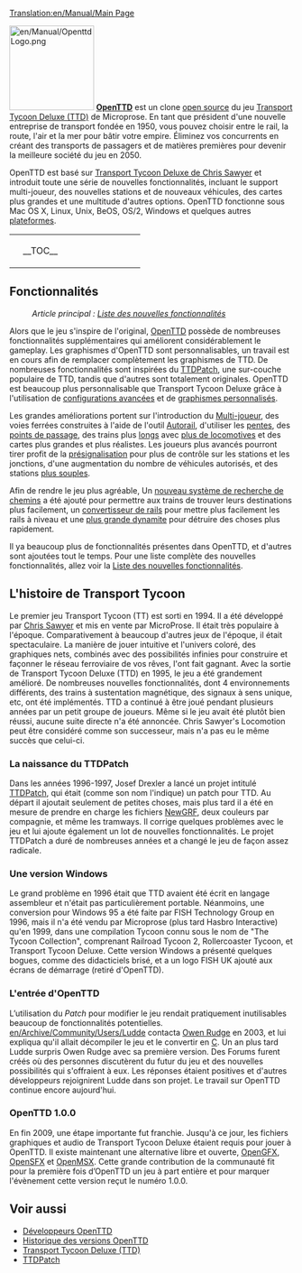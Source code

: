 [[Translation:en/Manual/Main Page]]
{{fr/Manual/Table des matières}}

[[File:en/Manual/OpenttdLogo.png|left|150px]] 
[http://www.openttd.org/ '''OpenTTD'''] est un clone [https://www.wikipedia.org/wiki/Open_Source open source] du jeu [https://www.wikipedia.org/wiki/Transport_Tycoon Transport Tycoon Deluxe (TTD)] de Microprose. En tant que président d'une nouvelle entreprise de transport fondée en 1950, vous pouvez choisir entre le rail, la route, l'air et la mer pour bâtir votre empire. Éliminez vos concurrents en créant des transports de passagers et de matières premières pour devenir la meilleure société du jeu en 2050.

OpenTTD est basé sur [http://www.chrissawyer.com/info.htm Transport Tycoon Deluxe de Chris Sawyer] et introduit toute une série de nouvelles fonctionnalités, incluant  le support multi-joueur, des nouvelles stations et de nouveaux véhicules, des cartes plus grandes et une multitude d'autres options. OpenTTD fonctionne sous Mac OS X, Linux, Unix, BeOS, OS/2, Windows et quelques autres [[fr/Archive/Compilation and Ports/Système d'exploitation|plateformes]].

{| align="center"
|colspan=2 style="background:none; border:0px"|
|width=200 style="background:none; border:0px"| __TOC__
|style="background:none; border:0px"| [[File:fr/Manual/Main menu new game.png|frame|center|Menu principal d'OpenTTD]]
|}

==Fonctionnalités==

:''Article principal : [[fr/Archive/Lists/Liste des nouvelles fonctionnalités|Liste des nouvelles fonctionnalités]]''

Alors que le jeu s'inspire de l'original, [http://www.openttd.org/ OpenTTD] possède de nombreuses fonctionnalités supplémentaires qui améliorent considérablement le gameplay. Les graphismes d'OpenTTD sont personnalisables, un travail est en cours afin de remplacer complètement les graphismes de TTD. De nombreuses fonctionnalités sont inspirées du [http://www.ttdpatch.net/ TTDPatch], une sur-couche populaire de TTD, tandis que d'autres sont totalement originales. OpenTTD est beaucoup plus personnalisable que Transport Tycoon Deluxe grâce à l'utilisation de [[fr/Archive/Manual/Settings/Options avancées|configurations avancées]] et de [[fr/Manual/NewGRF|graphismes personnalisés]].

Les grandes améliorations portent sur l'introduction du [[fr/Manual/Multijoueurs|Multi-joueur]], des voies ferrées construites à l'aide de l'outil [[fr/Archive/Manual/Autorail|Autorail]], d'utiliser les [[fr/Archive/Manual/Settings/Construire en pente|pentes]], des [[fr/Manual/Points de contrôle|points de passage]], des trains plus [[fr/Archive/Manual/Settings/Train de mammouth|longs]] avec [[fr/Archive/Manual/Train à locomotives multiples|plus de locomotives]] et des cartes plus grandes et plus réalistes. Les joueurs plus avancés pourront tirer profit de la [[fr/Manual/Signaux#signaux-dependants|présignalisation]] pour plus de contrôle sur les stations et les jonctions, d'une augmentation du nombre de véhicules autorisés, et des stations [[fr/Archive/Manual/Settings/Gares non uniformes|plus souples]].

Afin de rendre le jeu plus agréable, Un [[fr/Archive/Manual/Encore une autre évolution PBS|nouveau système de recherche de chemins]] a été ajouté pour permettre aux trains de trouver leurs destinations plus facilement, un [[fr/Manual/Convertir une ligne|convertisseur de rails]] pour mettre plus facilement les rails à niveau et une [[fr/Archive/Manual/Settings/Dynamite extra|plus grande dynamite]] pour détruire des choses plus rapidement.
	
Il ya beaucoup plus de fonctionnalités présentes dans OpenTTD, et d'autres sont ajoutées tout le temps. Pour une liste complète des nouvelles fonctionnalités, allez voir la [[fr/Archive/Lists/Liste des nouvelles fonctionnalités|Liste des nouvelles fonctionnalités]].

==L'histoire de Transport Tycoon==
Le premier jeu Transport Tycoon (TT) est sorti en 1994. Il a été développé par [http://www.chrissawyer.com/ Chris Sawyer] et mis en vente par MicroProse. 
Il était très populaire à l'époque. Comparativement à beaucoup d'autres jeux de l'époque, il était spectaculaire. La manière de jouer intuitive et l'univers coloré, des graphiques nets, combinés avec des possibilités infinies pour construire et façonner le réseau ferroviaire de vos rêves, l'ont fait gagnant.
Avec la sortie de Transport Tycoon Deluxe (TTD) en 1995, le jeu a été grandement amélioré. De nombreuses nouvelles fonctionnalités, dont 4 environnements différents, des trains à sustentation magnétique, des signaux à sens unique, etc, ont été implémentés.
TTD a continué à être joué pendant plusieurs années par un petit groupe de joueurs. Même si le jeu avait été plutôt bien réussi, aucune suite directe n'a été annoncée. Chris Sawyer's Locomotion peut être considéré comme son successeur, mais n'a pas eu le même succès que celui-ci.

===La naissance du TTDPatch===
Dans les années 1996-1997, Josef Drexler a lancé un projet intitulé [http://www.ttdpatch.net/ TTDPatch], qui était (comme son nom l'indique) un patch pour TTD. Au départ il ajoutait seulement de petites choses, mais plus tard il a été en mesure de prendre en charge les fichiers [[fr/Manual/NewGRF|NewGRF]], deux couleurs par compagnie, et même les tramways. Il corrige quelques problèmes avec le jeu et lui ajoute également un lot de nouvelles fonctionnalités. Le projet TTDPatch a duré de nombreuses années et a changé le jeu de façon assez radicale.

===Une version Windows===
Le grand problème en 1996 était que TTD avaient été écrit en langage assembleur et n'était pas particulièrement portable. Néanmoins, une conversion pour Windows 95 a été faite par FISH Technology Group en 1996, mais il n'a été vendu par Microprose (plus tard Hasbro Interactive) qu'en 1999, dans une compilation Tycoon connu sous le nom de "The Tycoon Collection", comprenant Railroad Tycoon 2, Rollercoaster Tycoon, et Transport Tycoon Deluxe. Cette version Windows a présenté quelques bogues, comme des didacticiels brisé, et a un logo FISH UK ajouté aux écrans de démarrage (retiré d'OpenTTD).

===L'entrée d'OpenTTD===
L’utilisation du ''Patch'' pour modifier le jeu rendait pratiquement inutilisables beaucoup de fonctionnalités potentielles. [[en/Archive/Community/Users/Ludde]] contacta [http://www.tt-forums.net/ Owen Rudge] en 2003, et lui expliqua qu'il allait décompiler le jeu et le convertir en [http://fr.wikipedia.org/wiki/C_%28langage%29 C]. Un an plus tard Ludde surpris Owen Rudge avec sa première version. Des Forums furent créés où des personnes discutèrent du futur du jeu et des nouvelles possibilités qui s'offraient à eux. Les réponses étaient positives et d'autres développeurs rejoignirent Ludde dans son projet. Le travail sur OpenTTD continue encore aujourd'hui.

===OpenTTD 1.0.0===
En fin 2009, une étape importante fut franchie. Jusqu'à ce jour, les fichiers graphiques et audio de Transport Tycoon Deluxe étaient requis pour jouer à OpenTTD. Il existe maintenant une alternative libre et ouverte, [[fr/Archive/Community/LisezMoi OpenGFX|OpenGFX]], [[fr/Archive/Community/Remplacement des effets sonores|OpenSFX]] et [[fr/Archive/Community/OpenMSX|OpenMSX]]. Cette grande contribution de la communauté fit pour la première fois d’OpenTTD un jeu à part entière et pour marquer l'évènement cette version reçut le numéro 1.0.0.

==Voir aussi==
*[[fr/Archive/Community/Développeurs|Développeurs OpenTTD]]
*[[fr/Archive/OpenTTD/Main Page|Historique des versions OpenTTD]]
*[https://www.wikipedia.org/wiki/Transport_Tycoon Transport Tycoon Deluxe (TTD)]
*[http://www.ttdpatch.net/ TTDPatch]